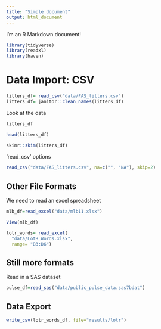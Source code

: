 ```yaml
---
title: "Simple document"
output: html_document
---
```


I'm an R Markdown document! 

```r
library(tidyverse)
library(readxl)
library(haven)
```

# Data Import: CSV

```r
litters_df= read_csv("data/FAS_litters.csv")
litters_df= janitor::clean_names(litters_df)

```

Look at the data 

```r
litters_df

head(litters_df)
```

```r
skimr::skim(litters_df)
```

'read_csv' options

```r
read_csv("data/FAS_litters.csv", na=c("", "NA"), skip=2)
```

## Other File Formats

We need to read an excel spreadsheet 

```r
mlb_df=read_excel("data/mlb11.xlsx")
```

```r
View(mlb_df)

```

```r
lotr_words= read_excel(
  "data/LotR_Words.xlsx",
  range= "B3:D6")
```

## Still more formats 

Read in a SAS dataset

```r
pulse_df=read_sas("data/public_pulse_data.sas7bdat")
```


## Data Export

```r
write_csv(lotr_words_df, file="results/lotr")
```


